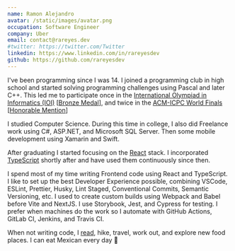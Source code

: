 ```yaml
---
name: Ramon Alejandro
avatar: /static/images/avatar.png
occupation: Software Engineer
company: Uber
email: contact@rareyes.dev
#twitter: https://twitter.com/Twitter
linkedin: https://www.linkedin.com/in/rareyesdev
github: https://github.com/rareyesdev
---
```


I've been programming since I was 14. I joined a programming club in high school and started solving programming challenges using Pascal and later C++. This led me to participate once in the [International Olympiad in Informatics (IOI)](https://ioinformatics.org/) [[Bronze Medal](https://stats.ioinformatics.org/search?q=Alejandro+Reyes&yf=2009&ys=2009)], and twice in the [ACM-ICPC World Finals](https://icpc.global/) [[Honorable Mention](https://icpc.global/ICPCID/G5QG9UL9MV2P)]

I studied Computer Science. During this time in college, I also did Freelance work using C#, ASP.NET, and Microsoft SQL Server. Then some mobile development using Xamarin and Swift.

After graduating I started focusing on the [React](https://react.dev/) stack. I incorporated [TypeScript](https://www.typescriptlang.org/) shortly after and have used them continuously since then.

I spend most of my time writing Frontend code using React and TypeScript. I like to set up the best Developer Experience possible, combining VSCode, ESLint, Prettier, Husky, Lint Staged, Conventional Commits, Semantic Versioning, etc. I used to create custom builds using Webpack and Babel before Vite and NextJS. I use Storybook, Jest, and Cypress for testing. I prefer when machines do the work so I automate with GitHub Actions, GitLab CI, Jenkins, and Travis CI.

When not writing code, I [read](/favorite-readings), hike, travel, work out, and explore new food places. I can eat Mexican every day 🌮
